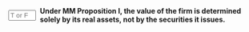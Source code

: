 ::: {.question-block}

<form onsubmit="event.preventDefault(); checkAnswerBox('module7_tf_q23','T')" style="display: flex; align-items: center; gap: 8px;">
  <input type="text" id="module7_tf_q23" name="module7_tf_q23" maxlength="1" placeholder="T or F" style="width: 55px;" data-correct-answer="T" /> 
  <label for="module7_tf_q23"><strong>Under MM Proposition I, the value of the firm is determined solely by its real assets, not by the securities it issues.</strong></label>
</form>

<div id="feedback-module7_tf_q23" class="feedback" data-status="" style="display:none;">
This is TRUE. Firm value depends only on asset cash flows, not financing.
</div>

:::